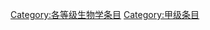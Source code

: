 {{catmore1|[[Wikipedia:生物专题|Wikipedia:生物专题]]}}
{{Wikipedia category}}
{{emptycat}}
{{Articles by Quality|topic=生物|project=生物|format=toc}}

[[Category:各等级生物学条目|Category:各等级生物学条目]]
[[Category:甲级条目|Category:甲级条目]]